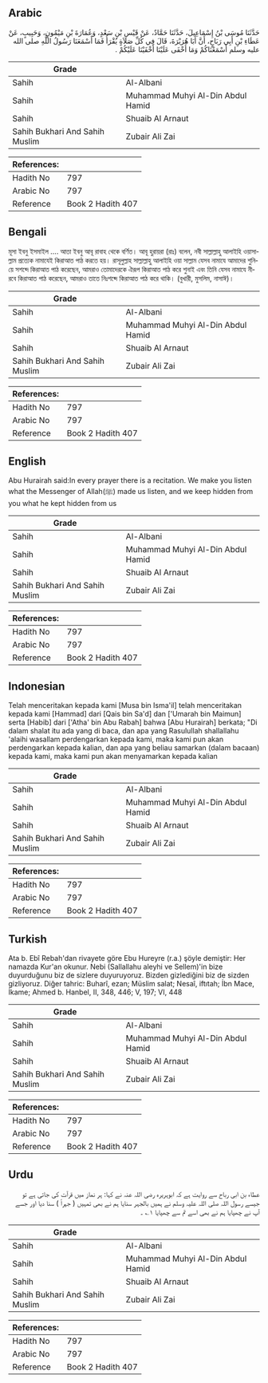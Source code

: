 ## Arabic


<div dir="rtl" lang="ar" style={{fontSize:'larger',backgroundColor:'#f8f9fa',padding:20}}>
حَدَّثَنَا مُوسَى بْنُ إِسْمَاعِيلَ، حَدَّثَنَا حَمَّادٌ، عَنْ قَيْسِ بْنِ سَعْدٍ، وَعُمَارَةَ بْنِ مَيْمُونٍ، وَحَبِيبٍ، عَنْ عَطَاءِ بْنِ أَبِي رَبَاحٍ، أَنَّ أَبَا هُرَيْرَةَ، قَالَ فِي كُلِّ صَلاَةٍ يُقْرَأُ فَمَا أَسْمَعَنَا رَسُولُ اللَّهِ صلى الله عليه وسلم أَسْمَعْنَاكُمْ وَمَا أَخْفَى عَلَيْنَا أَخْفَيْنَا عَلَيْكُمْ ‏.‏
</div>
<div style={{backgroundColor:'#f8f9fa',padding:20, marginBottom: 10}}><table> <thead> <tr> <th>Grade</th> <th></th> </tr> </thead> <tbody> <tr><td>Sahih</td><td>Al-Albani</td></tr><tr><td>Sahih</td><td>Muhammad Muhyi Al-Din Abdul Hamid</td></tr><tr><td>Sahih</td><td>Shuaib Al Arnaut</td></tr><tr><td>Sahih Bukhari And Sahih Muslim</td><td>Zubair Ali Zai</td></tr></tbody></table><table> <thead> <tr> <th>References:</th> <th></th> </tr> </thead> <tbody><tr><td>Hadith No</td><td>797</td></tr><tr><td>Arabic No</td><td>797</td></tr><tr><td>Reference</td><td>Book 2 Hadith 407</td></tr></tbody></table></div>

## Bengali


<div dir="ltr" lang="bn" style={{fontSize:'larger',backgroundColor:'#f8f9fa',padding:20}}>
মূসা ইবনু ইসমাইল .... আতা ইবনু আবূ রাবাহ থেকে বর্ণিত। আবূ হুরায়রা (রাঃ) বলেন, নবী সাল্লাল্লাহু আলাইহি ওয়াসাল্লাম প্রত্যেক নামাযেই কিরাআত পাঠ করতে হয়। রাসূলুল্লাহ সাল্লাল্লাহু আলাইহি ওয়া সাল্লাম যেসব নামাযে আমাদের শুনিয়ে সশব্দে কিরাআত পাঠ করেছেন, আমরাও তোমাদেরকে ঐরূপ কিরাআত পাঠ করে শুনাই এবং তিনি যেসব নামাযে নীরবে কিরাআত পাঠ করেছেন, আমরাও তাতে নিঃশব্দে কিরাআত পাঠ করে থাকি। (বুখারী, মুসলিম, নাসাঈ)।
</div>
<div style={{backgroundColor:'#f8f9fa',padding:20, marginBottom: 10}}><table> <thead> <tr> <th>Grade</th> <th></th> </tr> </thead> <tbody> <tr><td>Sahih</td><td>Al-Albani</td></tr><tr><td>Sahih</td><td>Muhammad Muhyi Al-Din Abdul Hamid</td></tr><tr><td>Sahih</td><td>Shuaib Al Arnaut</td></tr><tr><td>Sahih Bukhari And Sahih Muslim</td><td>Zubair Ali Zai</td></tr></tbody></table><table> <thead> <tr> <th>References:</th> <th></th> </tr> </thead> <tbody><tr><td>Hadith No</td><td>797</td></tr><tr><td>Arabic No</td><td>797</td></tr><tr><td>Reference</td><td>Book 2 Hadith 407</td></tr></tbody></table></div>

## English


<div dir="ltr" lang="en" style={{fontSize:'larger',backgroundColor:'#f8f9fa',padding:20}}>
Abu Hurairah said:In every prayer there is a recitation. We make you listen what the Messenger of Allah(ﷺ) made us listen, and we keep hidden from you what he kept hidden from us
</div>
<div style={{backgroundColor:'#f8f9fa',padding:20, marginBottom: 10}}><table> <thead> <tr> <th>Grade</th> <th></th> </tr> </thead> <tbody> <tr><td>Sahih</td><td>Al-Albani</td></tr><tr><td>Sahih</td><td>Muhammad Muhyi Al-Din Abdul Hamid</td></tr><tr><td>Sahih</td><td>Shuaib Al Arnaut</td></tr><tr><td>Sahih Bukhari And Sahih Muslim</td><td>Zubair Ali Zai</td></tr></tbody></table><table> <thead> <tr> <th>References:</th> <th></th> </tr> </thead> <tbody><tr><td>Hadith No</td><td>797</td></tr><tr><td>Arabic No</td><td>797</td></tr><tr><td>Reference</td><td>Book 2 Hadith 407</td></tr></tbody></table></div>

## Indonesian


<div dir="ltr" lang="id" style={{fontSize:'larger',backgroundColor:'#f8f9fa',padding:20}}>
Telah menceritakan kepada kami [Musa bin Isma'il] telah menceritakan kepada kami [Hammad] dari [Qais bin Sa'd] dan ['Umarah bin Maimun] serta [Habib] dari ['Atha' bin Abu Rabah] bahwa [Abu Hurairah] berkata; "Di dalam shalat itu ada yang di baca, dan apa yang Rasulullah shallallahu 'alaihi wasallam perdengarkan kepada kami, maka kami pun akan perdengarkan kepada kalian, dan apa yang beliau samarkan (dalam bacaan) kepada kami, maka kami pun akan menyamarkan kepada kalian
</div>
<div style={{backgroundColor:'#f8f9fa',padding:20, marginBottom: 10}}><table> <thead> <tr> <th>Grade</th> <th></th> </tr> </thead> <tbody> <tr><td>Sahih</td><td>Al-Albani</td></tr><tr><td>Sahih</td><td>Muhammad Muhyi Al-Din Abdul Hamid</td></tr><tr><td>Sahih</td><td>Shuaib Al Arnaut</td></tr><tr><td>Sahih Bukhari And Sahih Muslim</td><td>Zubair Ali Zai</td></tr></tbody></table><table> <thead> <tr> <th>References:</th> <th></th> </tr> </thead> <tbody><tr><td>Hadith No</td><td>797</td></tr><tr><td>Arabic No</td><td>797</td></tr><tr><td>Reference</td><td>Book 2 Hadith 407</td></tr></tbody></table></div>

## Turkish


<div dir="ltr" lang="tr" style={{fontSize:'larger',backgroundColor:'#f8f9fa',padding:20}}>
Ata b. Ebî Rebah'dan rivayete göre Ebu Hureyre (r.a.) şöyle demiştir: Her namazda Kur'an okunur. Nebi (Sallallahu aleyhi ve Sellem)'in bize duyurduğunu biz de sizlere duyuruyoruz. Bizden gizlediğini biz de sizden gizliyoruz. Diğer tahric: Buharî, ezan; Müslim salat; Nesaî, iftıtah; İbn Mace, İkame; Ahmed b. Hanbel, II, 348, 446; V, 197; VI, 448
</div>
<div style={{backgroundColor:'#f8f9fa',padding:20, marginBottom: 10}}><table> <thead> <tr> <th>Grade</th> <th></th> </tr> </thead> <tbody> <tr><td>Sahih</td><td>Al-Albani</td></tr><tr><td>Sahih</td><td>Muhammad Muhyi Al-Din Abdul Hamid</td></tr><tr><td>Sahih</td><td>Shuaib Al Arnaut</td></tr><tr><td>Sahih Bukhari And Sahih Muslim</td><td>Zubair Ali Zai</td></tr></tbody></table><table> <thead> <tr> <th>References:</th> <th></th> </tr> </thead> <tbody><tr><td>Hadith No</td><td>797</td></tr><tr><td>Arabic No</td><td>797</td></tr><tr><td>Reference</td><td>Book 2 Hadith 407</td></tr></tbody></table></div>

## Urdu


<div dir="rtl" lang="ur" style={{fontSize:'larger',backgroundColor:'#f8f9fa',padding:20}}>
عطاء بن ابی رباح سے روایت ہے کہ ابوہریرہ رضی اللہ عنہ نے کہا: ہر نماز میں قرآت کی جاتی ہے تو جیسے رسول اللہ صلی اللہ علیہ وسلم نے ہمیں بالجہر سنایا ہم نے بھی تمہیں ( جہراً ) سنا دیا اور جسے آپ نے چھپایا ہم نے بھی اسے تم سے چھپایا ۱؎ ۔
</div>
<div style={{backgroundColor:'#f8f9fa',padding:20, marginBottom: 10}}><table> <thead> <tr> <th>Grade</th> <th></th> </tr> </thead> <tbody> <tr><td>Sahih</td><td>Al-Albani</td></tr><tr><td>Sahih</td><td>Muhammad Muhyi Al-Din Abdul Hamid</td></tr><tr><td>Sahih</td><td>Shuaib Al Arnaut</td></tr><tr><td>Sahih Bukhari And Sahih Muslim</td><td>Zubair Ali Zai</td></tr></tbody></table><table> <thead> <tr> <th>References:</th> <th></th> </tr> </thead> <tbody><tr><td>Hadith No</td><td>797</td></tr><tr><td>Arabic No</td><td>797</td></tr><tr><td>Reference</td><td>Book 2 Hadith 407</td></tr></tbody></table></div>